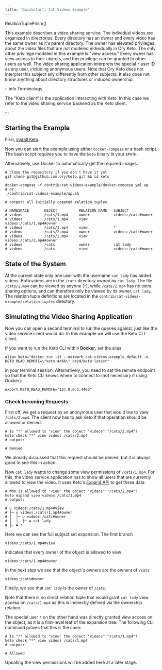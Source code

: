 ```yaml
---
title: 'Quickstart: Cat Videos Example'
---
```


RelationTuplePrism()

This example describes a video sharing service. The individual videos are
organized in directories. Every directory has an owner and every video has the
same owner as it's parent directory. The owner has elevated privileges about the
video files that are not modeled individually in Ory Keto. The only other
privilege modeled in this example is "view access." Every owner has view access
to their objects, and this privilege can be granted to other users as well. The
video sharing application interprets the special `*` user ID as any user,
including anonymous users. Note that Ory Keto does not interpret this subject
any differently from other subjects. It also does not know anything about
directory structures or induced ownership.

:::info Terminology

The "Keto client" is the application interacting with Keto. In this case we
refer to the video sharing service backend as the Keto client.

:::

## Starting the Example

First, [install Keto](./install.md).

Now you can start the example using either `docker-compose` or a bash script.
The bash script requires you to have the `keto` binary in your `$PATH`.

Alternatively, use Docker to automatically get the required images.

```shell
# clone the repository if you don't have it yet
git clone git@github.com:ory/keto.git && cd keto

docker-compose -f contrib/cat-videos-example/docker-compose.yml up
# or
./contrib/cat-videos-example/up.sh

# output: all initially created relation tuples

# NAMESPACE       OBJECT          RELATION NAME   SUBJECT
# videos          /cats/1.mp4     owner           videos:/cats#owner
# videos          /cats/1.mp4     view            videos:/cats/1.mp4#owner
# videos          /cats/1.mp4     view            *
# videos          /cats/2.mp4     owner           videos:/cats#owner
# videos          /cats/2.mp4     view            videos:/cats/2.mp4#owner
# videos          /cats           owner           cat lady
# videos          /cats           view            videos:/cats#owner
```

## State of the System

At the current state only one user with the username `cat lady` has added
videos. Both videos are in the `/cats` directory owned by `cat lady`. The file
`/cats/1.mp4` can be viewed by anyone (`*`), while `/cats/2.mp4` has no extra
sharing options, and can therefore only be viewed by its owner, `cat lady`. The
relation tuple definitions are located in the
`contrib/cat-videos-example/relation-tuples` directory.

## Simulating the Video Sharing Application

Now you can open a second terminal to run the queries against, just like the
video service client would do. In this example we will use the Keto CLI client.

If you want to run the Keto CLI within **Docker**, set the alias

```shell
alias keto="docker run -it --network cat-videos-example_default -e KETO_READ_REMOTE=\"keto:4466\" oryd/keto:latest"
```

in your terminal session. Alternatively, you need to set the remote endpoint so
that the Keto CLI knows where to connect to (not necessary if using Docker):

```shell
export KETO_READ_REMOTE="127.0.0.1:4466"
```

### Check Incoming Requests

First off, we get a request by an anonymous user that would like to view
`/cats/2.mp4`. The client now has to ask Keto if that operation should be
allowed or denied.

```shell
# Is "*" allowed to "view" the object "videos":"/cats/2.mp4"?
keto check "*" view videos /cats/2.mp4
# output:

# Denied
```

We already discussed that this request should be denied, but it is always good
to see this in action.

Now `cat lady` wants to change some view permissions of `/cats/1.mp4`. For this,
the video service application has to show all users that are currently allowed
to view the video. It uses Keto's
[Expand API](./concepts/api-overview.mdx#expand-subject-set) to get these data:

```shell
# Who is allowed to "view" the object "videos":"/cats/2.mp4"?
keto expand view videos /cats/1.mp4
# output:

# ∪ videos:/cats/1.mp4#view
# ├─ ∪ videos:/cats/1.mp4#owner
# │  ├─ ∪ videos:/cats#owner
# │  │  ├─ ☘ cat lady️
# ├─ ☘ *️
```

Here we can see the full subject set expansion. The first branch

```keto-relation-tuples
videos:/cats/1.mp4#view
```

indicates that every owner of the object is allowed to view

```keto-relation-tuples
videos:/cats/1.mp4#owner
```

In the next step we see that the object's owners are the owners of `/cats`

```keto-relation-tuples
videos:/cats#owner
```

Finally, we see that `cat lady` is the owner of `/cats`.

Note that there is no direct relation tuple that would grant `cat lady` view
access on `/cats/1.mp4` as this is indirectly defined via the ownership
relation.

The special user `*` on the other hand was directly granted view access on the
object, as it is a first-level leaf of the expansion tree. The following CLI
command proves that this is the case:

```shell
# Is "*" allowed to "view" the object "videos":"/cats/1.mp4"?
keto check "*" view videos /cats/1.mp4
# output:

# Allowed
```

<!--TODO-->

Updating the view permissions will be added here at a later stage.
